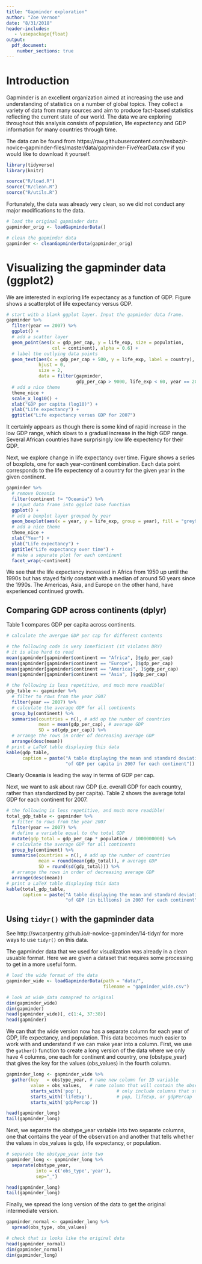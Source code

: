 ```yaml
---
title: "Gapminder exploration"
author: "Zoe Vernon"
date: "8/31/2018"
header-includes:
   - \usepackage{float}
output: 
  pdf_document:
    number_sections: true
---
```


<!-- Thanks to Rebecca Barter for sharing this with me-->

# Introduction

Gapminder is an excellent organization aimed at increasing the use and understanding of statistics on a number of global topics. They collect a variety of data from many sources and aim to produce fact-based statistics reflecting the current state of our world. The data we are exploring throughout this analysis consists of population, life expectency and GDP information for many countries through time.

The data can be found from https://raw.githubusercontent.com/resbaz/r-novice-gapminder-files/master/data/gapminder-FiveYearData.csv if you would like to download it yourself.

```r
library(tidyverse)
library(knitr)
```

```r
source("R/load.R")
source("R/clean.R")
source("R/utils.R")
```

Fortunately, the data was already very clean, so we did not conduct any major modifications to the data.


```r
# load the original gapminder data
gapminder_orig <- loadGapminderData()

# clean the gapminder data
gapminder <- cleanGapminderData(gapminder_orig)
```


# Visualizing the gapminder data (ggplot2)


We are interested in exploring life expectancy as a function of GDP. Figure \ref{fig:gdp-life} shows a scatterplot of life expectancy versus GDP.

```r
# start with a blank ggplot layer. Input the gapminder data frame.
gapminder %>%
  filter(year == 2007) %>%
  ggplot() +
  # add a scatter layer
  geom_point(aes(x = gdp_per_cap, y = life_exp, size = population, 
                 col = continent), alpha = 0.6) +
  # label the outlying data points
  geom_text(aes(x = gdp_per_cap + 500, y = life_exp, label = country), 
            hjust = 0,
            size = 2,
            data = filter(gapminder, 
                          gdp_per_cap > 9000, life_exp < 60, year == 2007)) +
  # add a nice theme
  theme_nice +
  scale_x_log10() +
  xlab("GDP per capita (log10)") +
  ylab("Life expectancy") +
  ggtitle("Life expectancy versus GDP for 2007")
```


It certainly appears as though there is some kind of rapid increase in the low GDP range, which slows to a gradual increase in the high GDP range. Several African countries have surprisingly low life expectency for their GDP.

Next, we explore change in life expectancy over time. Figure \ref{fig:life-time} shows a series of boxplots, one for each year-continent combination. Each data point corresponds to the life expectency of a country for the given year in the given continent.




```r
gapminder %>%
  # remove Oceania
  filter(continent != "Oceania") %>%
  # input data frame into ggplot base function
  ggplot() +
  # add a boxplot layer grouped by year
  geom_boxplot(aes(x = year, y = life_exp, group = year), fill = "grey90") +
  # add a nice theme
  theme_nice +
  xlab("Year") +
  ylab("Life expectancy") +
  ggtitle("Life expectancy over time") +
  # make a separate plot for each continent
  facet_wrap(~continent)
```


We see that the life expectancy increased in Africa from 1950 up until the 1990s but has stayed fairly constant with a median of around 50 years since the 1990s. The Americas, Asia, and Europe on the other hand, have experienced continued growth. 

## Comparing GDP across continents (dplyr)

Table 1 compares GDP per capita across continents.

```r
# calculate the avergae GDP per cap for different contents

# the following code is very inneficient (it violates DRY)
# it is also hard to read
mean(gapminder[gapminder$continent == "Africa", ]$gdp_per_cap)
mean(gapminder[gapminder$continent == "Europe", ]$gdp_per_cap)
mean(gapminder[gapminder$continent == "Americas", ]$gdp_per_cap)
mean(gapminder[gapminder$continent == "Asia", ]$gdp_per_cap)
```


```r
# the following is less repetitive, and much more readible!
gdp_table <- gapminder %>%
  # filter to rows from the year 2007
  filter(year == 2007) %>%
  # calculate the average GDP for all continents
  group_by(continent) %>%
  summarise(countries = n(), # add up the number of countries
            mean = mean(gdp_per_cap), # average GDP
            SD = sd(gdp_per_cap)) %>%
  # arrange the rows in order of decreasing average GDP
  arrange(desc(mean))
# print a LaTeX table displaying this data
kable(gdp_table,
      caption = paste("A table displaying the mean and standard deviation",
                      "of GDP per capita in 2007 for each continent"))
```


Clearly Oceania is leading the way in terms of GDP per cap.

Next, we want to ask about raw GDP (i.e. overall GDP for each country, rather than standardized by per capita). Table 2 shows the average total GDP for each continent for 2007.


```r
# the following is less repetitive, and much more readible!
total_gdp_table <- gapminder %>%
  # filter to rows from the year 2007
  filter(year == 2007) %>%
  # define a variable equal to the total GDP
  mutate(gdp_total = gdp_per_cap * population / 1000000000) %>%
  # calculate the average GDP for all continents
  group_by(continent) %>%
  summarise(countries = n(), # add up the number of countries
            mean = round(mean(gdp_total)), # average GDP
            SD = round(sd(gdp_total))) %>%
  # arrange the rows in order of decreasing average GDP
  arrange(desc(mean))
# print a LaTeX table displaying this data
kable(total_gdp_table, 
      caption = paste("A table displaying the mean and standard deviation",
                      "of GDP (in billions) in 2007 for each continent"))
```


## Using ```tidyr()``` with the gapminder data 
See http://swcarpentry.github.io/r-novice-gapminder/14-tidyr/ for more ways to use ```tidyr()``` on this data.

The gapminder data that we used for visualization was already in a clean usuable format.  Here we are given a dataset that requires some processing to get in a more useful form.  

```r
# load the wide format of the data
gapminder_wide <- loadGapminderData(path = "data/", 
                                    filename = "gapminder_wide.csv")

# look at wide_data comapred to original 
dim(gapminder_wide)
dim(gapminder)
head(gapminder_wide)[, c(1:4, 37:38)]
head(gapminder)
```

We can that the wide version now has a separate column for each year of GDP, life expectancy, and population.  This data becomes much easier to work with and understand if we can make year into a column.  First, we use the ```gather()``` function to create a long version of the data where we only have 4 columns, one each for continent and country, one (obstype_year) that gives the key for the values (obs_values) in the fourth column.

```r
gapminder_long <- gapminder_wide %>% 
  gather(key   = obstype_year, # name new column for ID variable
         value = obs_values,   # name column that will contain the observations
         starts_with('pop'),             # only include columns that start  
         starts_with('lifeExp'),         # pop, lifeExp, or gdpPercap
         starts_with('gdpPercap')) 

head(gapminder_long)
tail(gapminder_long)

```


Next, we separate the obstype_year variable into two separate columns, one that contains the year of the observation and another that tells whether the values in obs_values is gdp, life expectancy, or population. 
```r
# separate the obstype_year into two 
gapminder_long <- gapminder_long %>% 
  separate(obstype_year,
           into = c('obs_type','year'),
           sep="_")

head(gapminder_long)
tail(gapminder_long)
```

Finally, we spread the long version of the data to get the original intermediate version.

```r
gapminder_normal <- gapminder_long %>% 
  spread(obs_type, obs_values)

# check that is looks like the original data
head(gapminder_normal)
dim(gapminder_normal)
dim(gapminder_long)
```